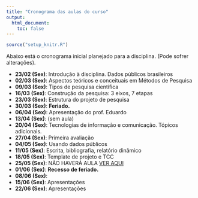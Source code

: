 ```yaml
---
title: "Cronograma das aulas do curso"
output:
  html_document:
    toc: false
---
```


```r
source("setup_knitr.R")
```

Abaixo está o cronograma inicial planejado para a disciplina. (Pode
sofrer alterações).

- **23/02 (Sex)**: Introdução à disciplina. Dados públicos brasileiros 
- **02/03 (Sex)**: Aspectos teóricos e conceituais em Métodos de Pesquisa
- **09/03 (Sex)**: Tipos de pesquisa científica
- **16/03 (Sex)**: Construção da pesquisa: 3 eixos, 7 etapas
- **23/03 (Sex)**: Estrutura do projeto de pesquisa 
- **30/03 (Sex)**: **Feriado.**
- **06/04 (Sex)**: Apresentação do prof. Eduardo
- **13/04 (Sex)**: (sem aula)
- **20/04 (Sex)**: Tecnologias de informação e comunicação. Tópicos adicionais. 
- **27/04 (Sex)**: Primeira avaliação 
- **04/05 (Sex)**: Usando dados públicos 
- **11/05 (Sex)**: Escrita, bibliografia, relatório dinâmico 
- **18/05 (Sex)**: Template de projeto e TCC 
- **25/05 (Sex)**: NÃO HAVERÁ AULA [VER AQUI](trabalho.html)
- **01/06 (Sex)**: **Recesso de feriado.**
- **08/06 (Sex)**: 
- **15/06 (Sex)**: Apresentações
- **22/06 (Sex)**: Apresentações


